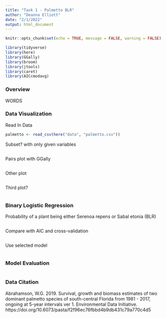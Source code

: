 ```yaml
---
title: "Task 1 - Palmetto BLR"
author: "Deanna Elliott"
date: "2/1/2022"
output: html_document
---
```


```r
knitr::opts_chunk$set(echo = TRUE, message = FALSE, warning = FALSE)

library(tidyverse)
library(here)
library(GGally)
library(broom)
library(jtools)
library(caret)
library(AICcmodavg)
```

### Overview

WORDS

### Data Visualization

Read In Data

```r
palmetto <- read_csv(here("data", "palmetto.csv"))
```

Subset? with only given variables

```r

```

Pairs plot with GGally

```r

```

Other plot

```r

```

Third plot?

```r

```


### Binary Logistic Regression

Probability of a plant being either Serenoa repens or Sabal etonia (BLR)

```r

```

Compare with AIC and  cross-validation

```r

```

Use selected model

```r

```


### Model Evaluation

```r

```


### Data Citation
Abrahamson, W.G. 2019. Survival, growth and biomass estimates of two dominant palmetto species of south-central Florida from 1981 - 2017, ongoing at 5-year intervals ver 1. Environmental Data Initiative. https://doi.org/10.6073/pasta/f2f96ec76fbbd4b9db431c79a770c4d5

